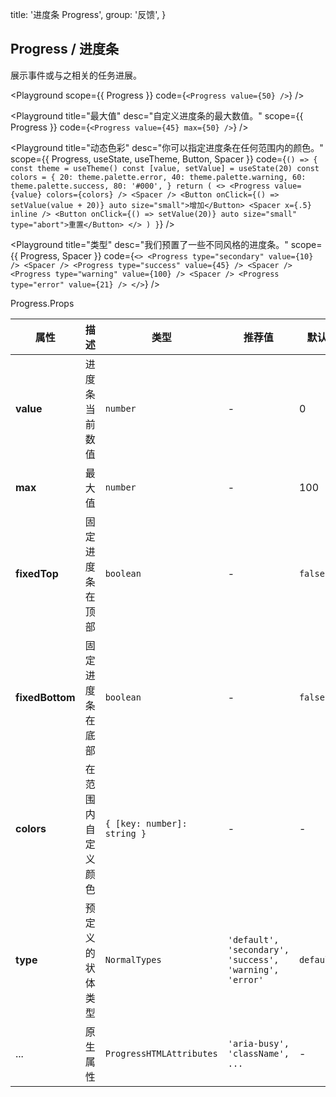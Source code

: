 
  title: '进度条 Progress',
  group: '反馈',
}

## Progress / 进度条

展示事件或与之相关的任务进展。

<Playground
  scope={{ Progress }}
  code={`
<Progress value={50} />
`} />

<Playground
  title="最大值"
  desc="自定义进度条的最大数值。"
  scope={{ Progress }}
  code={`
<Progress value={45} max={50} />
`} />

<Playground
  title="动态色彩"
  desc="你可以指定进度条在任何范围内的颜色。"
  scope={{ Progress, useState, useTheme, Button, Spacer }}
  code={`
() => {
  const theme = useTheme()
  const [value, setValue] = useState(20)
  const colors = {
    20: theme.palette.error,
    40: theme.palette.warning,
    60: theme.palette.success,
    80: '#000',
  }
  return (
    <>
      <Progress value={value} colors={colors} />
      <Spacer />
      <Button onClick={() => setValue(value + 20)} auto size="small">增加</Button>
      <Spacer x={.5} inline />
      <Button onClick={() => setValue(20)} auto size="small" type="abort">重置</Button>
    </>
  )
}
`} />

<Playground
  title="类型"
  desc="我们预置了一些不同风格的进度条。"
  scope={{ Progress, Spacer }}
  code={`
<>
  <Progress type="secondary" value={10} />
  <Spacer />
  <Progress type="success" value={45} />
  <Spacer />
  <Progress type="warning" value={100} />
  <Spacer />
  <Progress type="error" value={21} />
</>
`} />

<Attributes edit="/pages/zh-cn/components/progress.mdx">
<Attributes.Title>Progress.Props</Attributes.Title>

| 属性 | 描述 | 类型 | 推荐值 | 默认
| ---------- | ---------- | ---- |  -------------- | ------ |
| **value** | 进度条当前数值 | `number` | - | 0 |
| **max** | 最大值 | `number` | - | 100 |
| **fixedTop** | 固定进度条在顶部 | `boolean` | - | `false` |
| **fixedBottom** | 固定进度条在底部 | `boolean` | - | `false` |
| **colors** | 在范围内自定义颜色 | `{ [key: number]: string }` | - | - |
| **type** | 预定义的状体类型 | `NormalTypes` | `'default', 'secondary', 'success', 'warning', 'error'` | `default` |
| ... | 原生属性 | `ProgressHTMLAttributes` | `'aria-busy', 'className', ...` | - |

</Attributes>

